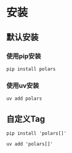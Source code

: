 # 安装

## 默认安装
### 使用pip安装
```shell
pip install polars
```
### 使用uv安装

```shell
uv add polars
```

## 自定义Tag

```shell
pip install 'polars[]'
```
```shell
uv add 'polars[]'
```
